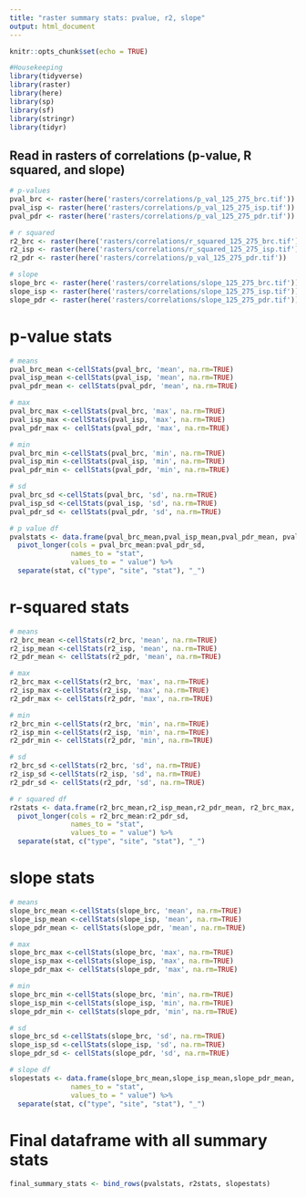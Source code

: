 ```yaml
---
title: "raster summary stats: pvalue, r2, slope"
output: html_document
---
```


```r
knitr::opts_chunk$set(echo = TRUE)

#Housekeeping
library(tidyverse)
library(raster)
library(here)
library(sp)
library(sf)
library(stringr)
library(tidyr)
```

## Read in rasters of correlations (p-value, R squared, and slope)
```r
# p-values
pval_brc <- raster(here('rasters/correlations/p_val_125_275_brc.tif'))
pval_isp <- raster(here('rasters/correlations/p_val_125_275_isp.tif'))
pval_pdr <- raster(here('rasters/correlations/p_val_125_275_pdr.tif'))

# r squared
r2_brc <- raster(here('rasters/correlations/r_squared_125_275_brc.tif'))
r2_isp <- raster(here('rasters/correlations/r_squared_125_275_isp.tif'))
r2_pdr <- raster(here('rasters/correlations/p_val_125_275_pdr.tif'))

# slope
slope_brc <- raster(here('rasters/correlations/slope_125_275_brc.tif'))
slope_isp <- raster(here('rasters/correlations/slope_125_275_isp.tif'))
slope_pdr <- raster(here('rasters/correlations/slope_125_275_pdr.tif'))

```

# p-value stats
```r
# means 
pval_brc_mean <-cellStats(pval_brc, 'mean', na.rm=TRUE)
pval_isp_mean <-cellStats(pval_isp, 'mean', na.rm=TRUE)
pval_pdr_mean <- cellStats(pval_pdr, 'mean', na.rm=TRUE)

# max
pval_brc_max <-cellStats(pval_brc, 'max', na.rm=TRUE)
pval_isp_max <-cellStats(pval_isp, 'max', na.rm=TRUE)
pval_pdr_max <- cellStats(pval_pdr, 'max', na.rm=TRUE)

# min
pval_brc_min <-cellStats(pval_brc, 'min', na.rm=TRUE)
pval_isp_min <-cellStats(pval_isp, 'min', na.rm=TRUE)
pval_pdr_min <- cellStats(pval_pdr, 'min', na.rm=TRUE)

# sd 
pval_brc_sd <-cellStats(pval_brc, 'sd', na.rm=TRUE)
pval_isp_sd <-cellStats(pval_isp, 'sd', na.rm=TRUE)
pval_pdr_sd <- cellStats(pval_pdr, 'sd', na.rm=TRUE)

# p value df
pvalstats <- data.frame(pval_brc_mean,pval_isp_mean,pval_pdr_mean, pval_brc_max, pval_isp_max, pval_pdr_max, pval_brc_min, pval_isp_min, pval_pdr_min,pval_brc_sd, pval_isp_sd, pval_pdr_sd ) %>%  
  pivot_longer(cols = pval_brc_mean:pval_pdr_sd,
               names_to = "stat",
               values_to = " value") %>%  
  separate(stat, c("type", "site", "stat"), "_")
```

# r-squared stats
```r
# means 
r2_brc_mean <-cellStats(r2_brc, 'mean', na.rm=TRUE)
r2_isp_mean <-cellStats(r2_isp, 'mean', na.rm=TRUE)
r2_pdr_mean <- cellStats(r2_pdr, 'mean', na.rm=TRUE)

# max
r2_brc_max <-cellStats(r2_brc, 'max', na.rm=TRUE)
r2_isp_max <-cellStats(r2_isp, 'max', na.rm=TRUE)
r2_pdr_max <- cellStats(r2_pdr, 'max', na.rm=TRUE)

# min
r2_brc_min <-cellStats(r2_brc, 'min', na.rm=TRUE)
r2_isp_min <-cellStats(r2_isp, 'min', na.rm=TRUE)
r2_pdr_min <- cellStats(r2_pdr, 'min', na.rm=TRUE)

# sd 
r2_brc_sd <-cellStats(r2_brc, 'sd', na.rm=TRUE)
r2_isp_sd <-cellStats(r2_isp, 'sd', na.rm=TRUE)
r2_pdr_sd <- cellStats(r2_pdr, 'sd', na.rm=TRUE)

# r squared df
r2stats <- data.frame(r2_brc_mean,r2_isp_mean,r2_pdr_mean, r2_brc_max, r2_isp_max, r2_pdr_max, r2_brc_min, r2_isp_min, r2_pdr_min, r2_brc_sd, r2_isp_sd, r2_pdr_sd ) %>%
  pivot_longer(cols = r2_brc_mean:r2_pdr_sd,
               names_to = "stat",
               values_to = " value") %>% 
  separate(stat, c("type", "site", "stat"), "_")
```


# slope stats
```r
# means 
slope_brc_mean <-cellStats(slope_brc, 'mean', na.rm=TRUE)
slope_isp_mean <-cellStats(slope_isp, 'mean', na.rm=TRUE)
slope_pdr_mean <- cellStats(slope_pdr, 'mean', na.rm=TRUE)

# max
slope_brc_max <-cellStats(slope_brc, 'max', na.rm=TRUE)
slope_isp_max <-cellStats(slope_isp, 'max', na.rm=TRUE)
slope_pdr_max <- cellStats(slope_pdr, 'max', na.rm=TRUE)

# min
slope_brc_min <-cellStats(slope_brc, 'min', na.rm=TRUE)
slope_isp_min <-cellStats(slope_isp, 'min', na.rm=TRUE)
slope_pdr_min <- cellStats(slope_pdr, 'min', na.rm=TRUE)

# sd 
slope_brc_sd <-cellStats(slope_brc, 'sd', na.rm=TRUE)
slope_isp_sd <-cellStats(slope_isp, 'sd', na.rm=TRUE)
slope_pdr_sd <- cellStats(slope_pdr, 'sd', na.rm=TRUE)

# slope df
slopestats <- data.frame(slope_brc_mean,slope_isp_mean,slope_pdr_mean, slope_brc_max, slope_isp_max, slope_pdr_max, slope_brc_min, slope_isp_min, slope_pdr_min, slope_brc_sd, slope_isp_sd, slope_pdr_sd ) %>%  pivot_longer(cols = slope_brc_mean:slope_pdr_sd,
               names_to = "stat",
               values_to = " value") %>% 
  separate(stat, c("type", "site", "stat"), "_")
```

# Final dataframe with all summary stats 
```r
final_summary_stats <- bind_rows(pvalstats, r2stats, slopestats)
```


